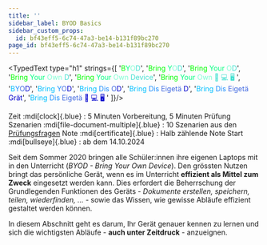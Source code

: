 ```yaml
---
title: ''
sidebar_label: BYOD Basics
sidebar_custom_props:
  id: bf43eff5-6c74-47a3-be14-b131f89bc270
page_id: bf43eff5-6c74-47a3-be14-b131f89bc270
---
```



<TypedText type="h1" strings={[
    '<span style="color: lime">B</span><span style="color: springgreen">Y</span><span style="color: aquamarine">O</span><span style="color: turquoise">D</span>',
    '<span style="color: lime">Bring </span><span style="color: springgreen">Y</span><span style="color: aquamarine">O</span><span style="color: turquoise">D</span>',
    '<span style="color: lime">Bring </span><span style="color: springgreen">Your </span><span style="color: aquamarine">O</span><span style="color: turquoise">D</span>',
    '<span style="color: lime">Bring </span><span style="color: springgreen">Your </span><span style="color: aquamarine">Own </span><span style="color: turquoise">D</span>',
    '<span style="color: lime">Bring </span><span style="color: springgreen">Your </span><span style="color: aquamarine">Own </span><span style="color: turquoise">Device</span>',
    '<span style="color: lime">Bring </span><span style="color: springgreen">Your </span><span style="color: aquamarine">Own </span><span style="color: turquoise">📱 💻 🖥 </span>',
    '<span style="color: deepskyblue">B</span><span style="color: dodgerblue">Y</span><span style="color: royalblue">O</span><span style="color: mediumblue">D</span>',
    '<span style="color: deepskyblue">Bring </span><span style="color: dodgerblue">Y</span><span style="color: royalblue">O</span><span style="color: mediumblue">D</span>',
    '<span style="color: deepskyblue">Bring </span><span style="color: dodgerblue">Dis </span><span style="color: royalblue">O</span><span style="color: mediumblue">D</span>',
    '<span style="color: deepskyblue">Bring </span><span style="color: dodgerblue">Dis </span><span style="color: royalblue">Eigetä </span><span style="color: mediumblue">D</span>',
    '<span style="color: deepskyblue">Bring </span><span style="color: dodgerblue">Dis </span><span style="color: royalblue">Eigetä </span><span style="color: mediumblue">Grät</span>',
    '<span style="color: deepskyblue">Bring </span><span style="color: dodgerblue">Dis </span><span style="color: royalblue">Eigetä </span><span style="color: mediumblue">📱 💻 🖥 </span>'
    ]}/>


Zeit :mdi[clock]{.blue}
: 5 Minuten Vorbereitung, 5 Minuten Prüfung
Szenarien :mdi[file-document-multiple]{.blue}
: 10 Szenarien aus den [Prüfungsfragen](./10-pruefungsfragen.mdx)
Note :mdi[certificate]{.blue}
: Halb zählende Note
Start :mdi[bullseye]{.blue}
: ab dem 14.10.2024


Seit dem Sommer 2020 bringen alle Schüler:innen ihre eigenen Laptops mit in den Unterricht (*BYOD - Bring Your Own Device*). Den grössten Nutzen bringt das persönliche Gerät, wenn es im Unterricht **effizient als Mittel zum Zweck** eingesetzt werden kann. Dies erfordert die Beherrschung der Grundlegenden Funktionen des Geräts - *Dokumente erstellen, speichern, teilen, wiederfinden, ...* - sowie das Wissen, wie gewisse Abläufe effizient gestaltet werden können.

In diesem Abschnitt geht es darum, Ihr Gerät genauer kennen zu lernen und sich die wichtigsten Abläufe - **auch unter Zeitdruck** - anzueignen.


